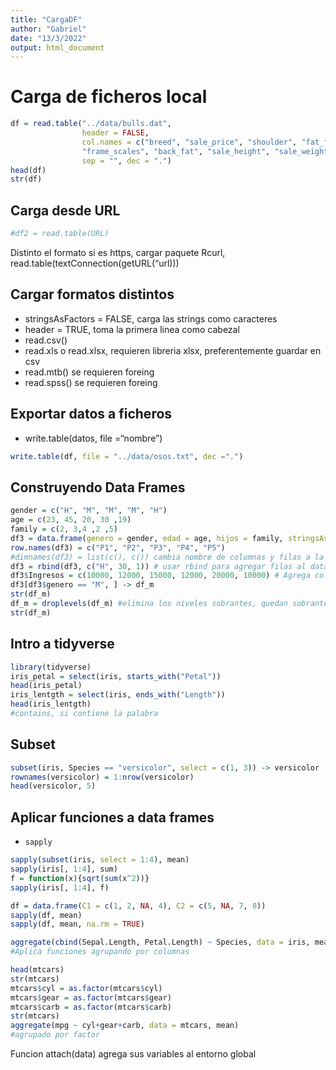 ```yaml
---
title: "CargaDF"
author: "Gabriel"
date: "13/3/2022"
output: html_document
---
```


# Carga de ficheros local

```r
df = read.table("../data/bulls.dat",
                header = FALSE,
                col.names = c("breed", "sale_price", "shoulder", "fat_free", "percent_ff",
                "frame_scales", "back_fat", "sale_height", "sale_weight"),
                sep = "", dec = ".")
head(df)
str(df)
```

## Carga desde URL

```r
#df2 = read.table(URL)
```

Distinto el formato si es https, cargar paquete Rcurl, read.table(textConnection(getURL("url)))

## Cargar formatos distintos

- stringsAsFactors = FALSE, carga las strings como caracteres
- header = TRUE, toma la primera linea como cabezal
- read.csv()
- read.xls o read.xlsx, requieren libreria xlsx, preferentemente guardar en csv
- read.mtb() se requieren foreing
- read.spss() se requieren foreing

## Exportar datos a ficheros

- write.table(datos, file ="nombre")

```r
write.table(df, file = "../data/osos.txt", dec =".")
```

## Construyendo Data Frames

```r
gender = c("H", "M", "M", "M", "H")
age = c(23, 45, 20, 30 ,19)
family = c(2, 3,4 ,2 ,5)
df3 = data.frame(genero = gender, edad = age, hijos = family, stringsAsFactors = TRUE)
row.names(df3) = c("P1", "P2", "P3", "P4", "P5")
#dimnames(df3) = list(c(), c()) cambia nombre de columnas y filas a la vez
df3 = rbind(df3, c("H", 30, 1)) # usar rbind para agregar filas al dataframe
df3$Ingresos = c(10000, 12000, 15000, 12000, 20000, 10000) # Agrega columna
df3[df3$genero == "M", ] -> df_m
str(df_m)
df_m = droplevels(df_m) #elimina los niveles sobrantes, quedan sobrantes al haber filtrado
str(df_m)
```

## Intro a tidyverse

```r
library(tidyverse)
iris_petal = select(iris, starts_with("Petal"))
head(iris_petal)
iris_lentgth = select(iris, ends_with("Length"))
head(iris_lentgth)
#contains, si contiene la palabra
```

## Subset

```r
subset(iris, Species == "versicolor", select = c(1, 3)) -> versicolor
rownames(versicolor) = 1:nrow(versicolor)
head(versicolor, 5)
```

## Aplicar funciones a data frames

- `sapply`
```r
sapply(subset(iris, select = 1:4), mean)
sapply(iris[, 1:4], sum)
f = function(x){sqrt(sum(x^2))}
sapply(iris[, 1:4], f)
```

```r
df = data.frame(C1 = c(1, 2, NA, 4), C2 = c(5, NA, 7, 8))
sapply(df, mean)
sapply(df, mean, na.rm = TRUE)
```

```r
aggregate(cbind(Sepal.Length, Petal.Length) ~ Species, data = iris, mean, na.rm = TRUE)
#Aplica funciones agrupando por columnas
```

```r
head(mtcars)
str(mtcars)
mtcars$cyl = as.factor(mtcars$cyl)
mtcars$gear = as.factor(mtcars$gear)
mtcars$carb = as.factor(mtcars$carb)
str(mtcars)
aggregate(mpg ~ cyl+gear+carb, data = mtcars, mean)
#agrupado por factor
```

Funcion attach(data) agrega sus variables al entorno global
